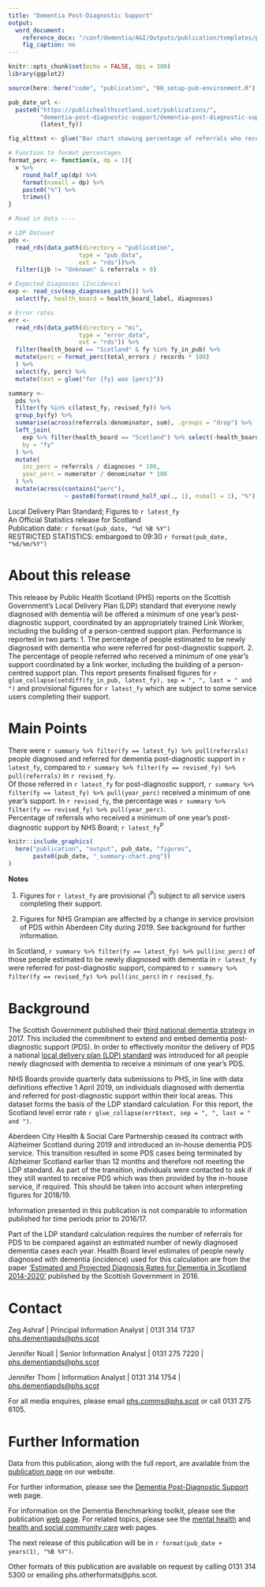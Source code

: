 ```yaml
---
title: "Dementia Post-Diagnostic Support"
output: 
  word_document:
    reference_docx: "/conf/dementia/A&I/Outputs/publication/templates/phs-offstats-summary.docx"
    fig_caption: no
---
```


```r
knitr::opts_chunk$set(echo = FALSE, dpi = 300)
library(ggplot2)
```

```r
source(here::here("code", "publication", "00_setup-pub-environment.R"))

pub_date_url <- 
  paste0("https://publichealthscotland.scot/publications/",
         "dementia-post-diagnostic-support/dementia-post-diagnostic-support-local-delivery-plan-standard-figures-to-",
         (latest_fy))

fig_alttext <- glue("Bar chart showing percentage of referrals who received a minimum of one year's post-diagnostic support by NHS Board in financial year {latest_fy}.")

# Function to format percentages
format_perc <- function(x, dp = 1){
  x %>%
    round_half_up(dp) %>%
    format(nsmall = dp) %>%
    paste0("%") %>%
    trimws()
}

# Read in data ----

# LDP Dataset
pds <- 
  read_rds(data_path(directory = "publication", 
                    type = "pub_data",
                    ext = "rds"))%>%
  filter(ijb != "Unknown" & referrals > 0)

# Expected Diagnoses (Incidence)
exp <- read_csv(exp_diagnoses_path()) %>%
  select(fy, health_board = health_board_label, diagnoses)

# Error rates 
err <- 
  read_rds(data_path(directory = "mi", 
                    type = "error_data",
                    ext = "rds")) %>% 
  filter(health_board == "Scotland" & fy %in% fy_in_pub) %>%
  mutate(perc = format_perc(total_errors / records * 100)
  ) %>%
  select(fy, perc) %>%
  mutate(text = glue("for {fy} was {perc}"))
```

```r
summary <-
  pds %>%
  filter(fy %in% c(latest_fy, revised_fy)) %>%
  group_by(fy) %>%
  summarise(across(referrals:denominator, sum), .groups = "drop") %>%
  left_join(
    exp %>% filter(health_board == "Scotland") %>% select(-health_board),
    by = "fy"
  ) %>%
  mutate(
    inc_perc = referrals / diagnoses * 100,
    year_perc = numerator / denominator * 100
  ) %>%
  mutate(across(contains("perc"),
                ~ paste0(format(round_half_up(., 1), nsmall = 1), "%")))
```

<Div custom-style = "Publication subtitle">Local Delivery Plan Standard; Figures to `r latest_fy`</Div>
<Div custom-style = "Stats designation">An Official Statistics release for Scotland</Div>
<Div custom-style = "Publication date">Publication date: `r format(pub_date, "%d %B %Y")`</Div>
<Div custom-style = "Restricted Stats">RESTRICTED STATISTICS: embargoed to 09:30 `r format(pub_date, "%d/%m/%Y")`</Div>

# About this release
This release by Public Health Scotland (PHS) reports on the Scottish Government’s Local Delivery Plan (LDP) standard that everyone newly diagnosed with dementia will be offered a minimum of one year’s post-diagnostic support, coordinated by an appropriately trained Link Worker, including the building of a person-centred support plan. Performance is reported in two parts: 1. The percentage of people estimated to be newly diagnosed with dementia who were referred for post-diagnostic support. 2. The percentage of people referred who received a minimum of one year’s support coordinated by a link worker, including the building of a person-centred support plan. This report presents finalised figures for `r glue_collapse(setdiff(fy_in_pub, latest_fy), sep = ", ", last = " and ")` and provisional figures for `r latest_fy` which are subject to some service users completing their support.

# Main Points

<Div custom-style = "Bullet 1">There were `r summary %>% filter(fy == latest_fy) %>% pull(referrals)` people diagnosed and referred for dementia post-diagnostic support in `r latest_fy`, compared to `r summary %>% filter(fy == revised_fy) %>% pull(referrals)` in `r revised_fy`.</Div>

<Div custom-style = "Bullet 1">Of those referred in `r latest_fy` for post-diagnostic support, `r summary %>% filter(fy == latest_fy) %>% pull(year_perc)` received a minimum of one year's support. In `r revised_fy`, the percentage was `r summary %>% filter(fy == revised_fy) %>% pull(year_perc)`.</Div>

<Div custom-style = "Table or chart caption">Percentage of referrals who received a minimum of one year’s post-diagnostic support by NHS Board; `r latest_fy`^P^</Div>

```r
knitr::include_graphics(
  here("publication", "output", pub_date, "figures", 
       paste0(pub_date, "_summary-chart.png"))
)
```

<Div custom-style = "Footnote Text">
**Notes**

1. Figures for `r latest_fy` are provisional (^P^) subject to all service users completing their support.

2. Figures for NHS Grampian are affected by a change in service provision of PDS within Aberdeen City during 2019. See background for further information.
</div>

<Div custom-style = "Bullet 1">In Scotland, `r summary %>% filter(fy == latest_fy) %>% pull(inc_perc)` of those people estimated to be newly diagnosed with dementia in `r latest_fy` were referred for post-diagnostic support, compared to `r summary %>% filter(fy == revised_fy) %>% pull(inc_perc)` in `r revised_fy`.</Div>

# Background

The Scottish Government published their [third national dementia strategy](https://beta.gov.scot/publications/scotlands-national-dementia-strategy-2017-2020/) in 2017. This included the commitment to extend and embed dementia post-diagnostic support (PDS). In order to effectively monitor the delivery of PDS a national [local delivery plan (LDP) standard](https://www.gov.scot/About/Performance/scotPerforms/NHSScotlandperformance/Dementia-LDP) was introduced for all people newly diagnosed with dementia to receive a minimum of one year’s PDS.

NHS Boards provide quarterly data submissions to PHS, in line with data definitions effective 1 April 2019, on individuals diagnosed with dementia and referred for post-diagnostic support within their local areas. This dataset forms the basis of the LDP standard calculation. For this report, the Scotland level error rate `r glue_collapse(err$text, sep = ", ", last = " and ")`.

Aberdeen City Health & Social Care Partnership ceased its contract with Alzheimer Scotland during 2019 and introduced an in-house dementia PDS service. This transition resulted in some PDS cases being terminated by Alzheimer Scotland earlier than 12 months and therefore not meeting the LDP standard.  As part of the transition, individuals were contacted to ask if they still wanted to receive PDS which was then provided by the in-house service, if required. This should be taken into account when interpreting figures for 2018/19.

Information presented in this publication is not comparable to information published for time periods prior to 2016/17. 

Part of the LDP standard calculation requires the number of referrals for PDS to be compared against an estimated number of newly diagnosed dementia cases each year. Health Board level estimates of people newly diagnosed with dementia (incidence) used for this calculation are from the paper [‘Estimated and Projected Diagnosis Rates for Dementia in Scotland 2014-2020’](https://www.gov.scot/publications/estimated-projected-diagnosis-rates-dementia-scotland-2014-2020/) published by the Scottish Government in 2016.

# Contact

Zeg Ashraf | Principal Information Analyst | 0131 314 1737 [phs.dementiapds@phs.scot](mailto:phs.dementiapds@phs.scot)

Jennifer Noall | Senior Information Analyst | 0131 275 7220 | [phs.dementiapds@phs.scot](mailto:phs.dementiapds@phs.scot)

Jennifer Thom | Information Analyst | 0131 314 1754 | [phs.dementiapds@phs.scot](mailto:phs.dementiapds@phs.scot)

For all media enquires, please email [phs.comms@phs.scot](mailto:phs.comms@phs.scot) or call 0131 275 6105.

# Further Information
Data from this publication, along with the full report, are available from the [publication page](`r pub_date_url`) on our website.

For further information, please see the [Dementia Post-Diagnostic Support](https://www.isdscotland.org/Health-Topics/Mental-Health/Dementia-Post-diagnostic-Support/) web page. 

For information on the Dementia Benchmarking toolkit, please see the publication [web page](https://beta.isdscotland.org/find-publications-and-data/conditions-and-diseases/dementia/dementia-benchmarking-toolkit/). For related topics, please see the [mental health](https://www.isdscotland.org/Health-Topics/Mental-Health/) and [health and social community care](http://www.isdscotland.org/Health-Topics/Health-and-Social-Community-Care/) web pages.

The next release of this publication will be in `r format(pub_date + years(1), "%B %Y")`.

Other formats of this publication are available on request by calling 0131 314 5300 or emailing phs.otherformats@phs.scot.
